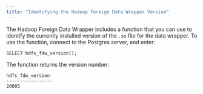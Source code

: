```yaml
---
title: "Identifying the Hadoop Foreign Data Wrapper Version"
---
```


<div id="identifying_data_adapter_version" class="registered_link"></div>

The Hadoop Foreign Data Wrapper includes a function that you can use to identify the currently installed version of the `.so` file for the data wrapper. To use the function, connect to the Postgres server, and enter:

```text
SELECT hdfs_fdw_version();
```

The function returns the version number:

```text
hdfs_fdw_version
-----------------
20005
```
